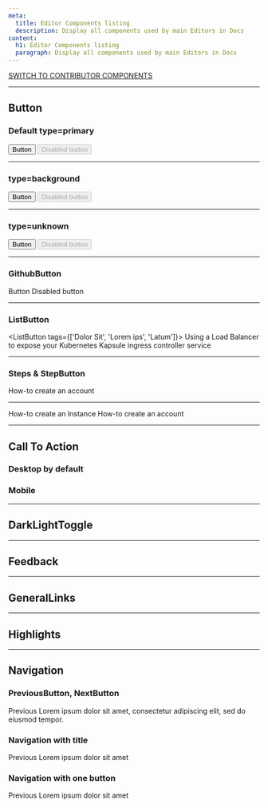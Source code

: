 ```yaml
---
meta:
  title: Editor Components listing
  description: Display all components used by main Editors in Docs
content:
  h1: Editor Components listing
  paragraph: Display all components used by main Editors in Docs
---
```


[SWITCH TO CONTRIBUTOR COMPONENTS](/components)

---

## Button

### Default type=primary

<Button to="/">Button</Button>
<Button disabled>Disabled button</Button>

---

### type=background

<Button type="background" to="/">
  Button
</Button> <Button type="background" disabled>
  Disabled button
</Button>

---

### type=unknown

<Button type="unkwown" to="/">
  Button
</Button>
<Button type="unknown" disabled>
  Disabled button
</Button>

---

### GithubButton

<GithubButton to="/">Button</GithubButton>
<GithubButton disabled>
  Disabled button
</GithubButton>

---

### ListButton

<ListButton tags={['Dolor Sit', 'Lorem ips', 'Latum']}>
  Using a Load Balancer to expose your Kubernetes Kapsule ingress controller
  service
</ListButton>

---

### Steps & StepButton

<Steps>
  <StepButton to="/">How-to create an account</StepButton>
</Steps>

---

<Steps>
  <StepButton to="/">How-to create an Instance</StepButton>
  <StepButton to="/">How-to create an account</StepButton>
</Steps>

---


## Call To Action

### Desktop by default

<CallToAction />

### Mobile

<CallToAction isMobile />

---

## DarkLightToggle

<DarkLightToggle id="components-page" />

---

## Feedback

<Feedback />

---

## GeneralLinks

<GeneralLinks title="General links">
  <GeneralLinksItem
    icon="community"
    title="Slack Community"
    href="https://www.scaleway-community.slack"
  />
  <GeneralLinksItem
    icon="status"
    title="Service Status"
    href="https://status.scaleway.com/"
  />
  <GeneralLinksItem
    icon="ideas"
    title="Scaleway Ideas"
    href="https://ideas.scaleway.com/"
  />
  <GeneralLinksItem
    icon="abuse"
    title="Report Abuse"
    href="https://www.scaleway.com/"
  />
  <GeneralLinksItem
    icon="assistance"
    title="Technical Assistance"
    href="https://www.scaleway.com/"
  />
</GeneralLinks>

---

## Highlights

<Highlights />

---

## Navigation

### PreviousButton, NextButton

<Navigation>
  <PreviousButton to="/">Previous</PreviousButton>
  <NextButton to="/">
    Lorem ipsum dolor sit amet, consectetur adipiscing elit, sed do eiusmod
    tempor.
  </NextButton>
</Navigation>

### Navigation with title

<Navigation title="See Also">
  <PreviousButton to="/">Previous</PreviousButton>
  <NextButton to="/">Lorem ipsum dolor sit amet</NextButton>
</Navigation>

### Navigation with one button

<Navigation title="See Also">
  <PreviousButton to="/">Previous</PreviousButton>
</Navigation>

<Navigation title="See Also">
  <NextButton to="/">Lorem ipsum dolor sit amet</NextButton>
</Navigation>
